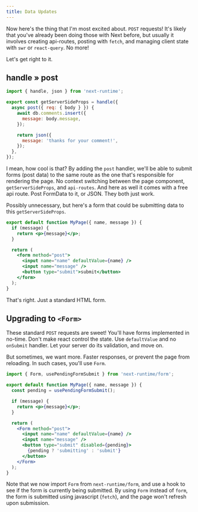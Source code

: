 ```yaml
---
title: Data Updates
---
```


Now here's the thing that I'm most excited about. `POST` requests! It's likely
that you've already been doing those with Next before, but usually it involves
creating api-routes, posting with `fetch`, and managing client state with `swr`
or `react-query`. No more!

Let's get right to it.

## handle » post

```js
import { handle, json } from 'next-runtime';

export const getServerSideProps = handle({
  async post({ req: { body } }) {
    await db.comments.insert({
      message: body.message,
    });

    return json({
      message: 'thanks for your comment!',
    });
  },
});
```

I mean, how cool is that? By adding the `post` handler, we'll be able to submit
forms (post data) to the same route as the one that's responsible for rendering
the page. No context switching between the page component, `getServerSideProps`,
and `api-routes`. And here as well it comes with a free api route. Post FormData
to it, or JSON. They both just work.

Possibly unnecessary, but here's a form that could be submitting data to this
`getServerSideProps`.

```jsx
export default function MyPage({ name, message }) {
  if (message) {
    return <p>{message}</p>;
  }

  return (
    <form method="post">
      <input name="name" defaultValue={name} />
      <input name="message" />
      <button type="submit">submit</button>
    </form>
  );
}
```

That's right. Just a standard HTML form.

## Upgrading to `<Form>`

These standard `POST` requests are sweet! You'll have forms implemented in
no-time. Don't make react control the state. Use `defaultValue` and no
`onSubmit` handler. Let your server do its validation, and move on.

But sometimes, we want more. Faster responses, or prevent the page from
reloading. In such cases, you'll use `Form`.

```jsx
import { Form, usePendingFormSubmit } from 'next-runtime/form';

export default function MyPage({ name, message }) {
  const pending = usePendingFormSubmit();

  if (message) {
    return <p>{message}</p>;
  }

  return (
    <Form method="post">
      <input name="name" defaultValue={name} />
      <input name="message" />
      <button type="submit" disabled={pending}>
        {pending ? 'submitting' : 'submit'}
      </button>
    </Form>
  );
}
```

Note that we now import `Form` from `next-runtime/form`, and use a hook to see
if the form is currently being submitted. By using `Form` instead of `form`, the
form is submitted using javascript (`fetch`), and the page won't refresh upon
submission.
